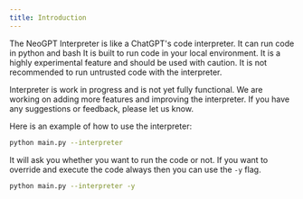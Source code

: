 ```yaml
---
title: Introduction
---
```


The NeoGPT Interpreter is like a ChatGPT's code interpreter. It can run code in python and bash It is built to run code in your local environment. It is a highly experimental feature and should be used with caution. It is not recommended to run untrusted code with the interpreter.

Interpreter is work in progress and is not yet fully functional. We are working on adding more features and improving the interpreter. If you have any suggestions or feedback, please let us know.

Here is an example of how to use the interpreter:

```bash
python main.py --interpreter
```

It will ask you whether you want to run the code or not. If you want to override and execute the code always then you can use the `-y` flag.

```bash
python main.py --interpreter -y
```